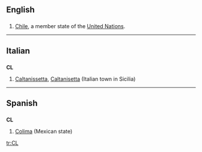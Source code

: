 {{see|cl|Cl|.cl}}

==English==
==={{abbreviation}}===
# [[Chile]], a member state of the [[United Nations]].
----
==Italian==
==={{abbreviation|Italian}}===
'''CL'''

# [[Caltanissetta]], [[Caltanisetta]] (Italian town in Sicilia)

----

==Spanish==
==={{abbreviation|Spanish}}===
'''CL'''

#[[Colima]] (Mexican state)

[[tr:CL]]
